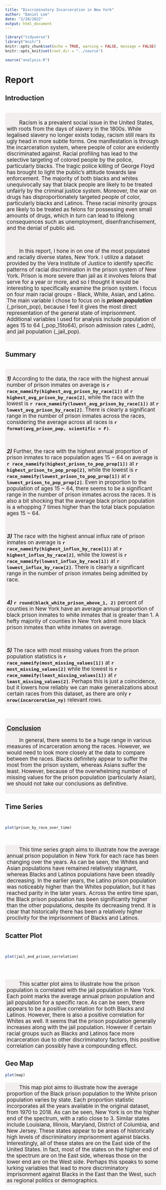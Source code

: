```yaml
---
title: "Discriminatory Incarceration in New York"
author: "Daniel Lee"
date: "2/20/2022"
output: html_document
---
```


```r
library("tidyverse")
library("knitr")
knitr::opts_chunk$set(echo = TRUE, warning = FALSE, message = FALSE)
knitr::opts_knit$set(root.dir = "../source")
```


```r
source("analysis.R")
```

# Report {.tabset .tabset-fade .tabset-pills}

## Introduction
<br>
<div style = font-size:17px;background-color:#F2EEED;padding:5px;">
<p style = "text-indent:40px">
Racism is a prevalent social issue in the United States, with roots from the days of slavery in the 1800s. While legalised slavery no longer exists today, racism still rears its ugly head in more subtle forms. One manifestation is through the incarceration system, where people of color are evidently discriminated against.	Racial profiling has lead to the selective targeting of colored people by the police, particularly blacks. The tragic police killing of George Floyd has brought to light the public’s attitude towards law enforcement. The majority of both blacks and whites unequivocally say that black people are likely to be treated unfairly by the criminal justice system. Moreover, the war on drugs has disproportionately targeted people of color, particularly blacks and Latinos. These racial minority groups are likely to be treated as felons for possessing even small amounts of drugs, which in turn can lead to lifelong consequences such as unemployment, disenfranchisement, and the denial of public aid. </p>
<br>
<p style = "text-indent:40px"> 
In this report, I hone in on one of the most populated and racially diverse states, New York. I utilize a dataset provided by the Vera Institute of Justice to identify specific patterns of racial discrimination in the prison system of New York. Prison is more severe than jail as it involves felons that serve for a year or more, and so I thought it would be interesting to specifically examine the prison system. I focus on four main racial groups - Black, White, Asian, and Latino. The main variable I chose to focus on is <i><b>prison population</b></i> (_prison_pop), because I feel it gives the most direct representation of the general state of imprisonment. Additional variables I used for analysis include population of ages 15 to 64 (_pop_15to64), prison admission rates (_adm), and jail population (_jail_pop). </p>
</div>

## Summary

<br>
<div style = "font-size:17px;background-color:#F2EEED;padding:5px;">

<i><b>1)</b></i> According to the data, the race with the highest annual number of prison inmates on average is <b>`r race_nameify(highest_avg_prison_by_race[1])`</b> at <b>`r highest_avg_prison_by_race[2]`</b>, while the race with the lowest is <b>`r race_nameify(lowest_avg_prison_by_race[1])`</b> at <b>`r lowest_avg_prison_by_race[2]`</b>. There is clearly a significant range in the number of prison inmates across the races,
considering the average across all races is <b>`r format(avg_prison_pop, scientific = F)`</b>.

<br>

<i><b>2)</b></i> Further, the race with the highest annual proportion of prison inmates to race population ages 15 ~ 64 on average is <b>`r race_nameify(highest_prison_to_pop_prop[1])`</b> at <b>`r highest_prison_to_pop_prop[2]`</b>, while the lowest is <b>`r race_nameify(lowest_prison_to_pop_prop[1])`</b> at <b>`r lowest_prison_to_pop_prop[2]`</b>. Even
in proportion to the population of ages 15 ~ 64, there seems to be a significant range in the
number of prison inmates across the races. It is also a bit shocking that the average black
prison population is a whopping 7 times higher than the total black population ages 15 ~ 64.

<br>

<i><b>3)</b></i> The race with the highest annual influx rate of prison inmates on average is <b>`r race_nameify(highest_influx_by_race[1])`</b> at <b>`r highest_influx_by_race[2]`</b>, while the lowest is <b>`r race_nameify(lowest_influx_by_race[1])`</b> at <b>`r lowest_influx_by_race[2]`</b>. There is clearly a significant range in the number of prison inmates being admitted by race.

<br>

<i><b>4)</b></i> <b>`r round(black_white_prison_above_1, 2)`</b> percent of counties in New York have an average annual proportion of black prison inmates to white inmates that is greater than 1. A hefty majority of counties in New York admit more black prison inmates than white inmates on average.

<br>

<i><b>5)</b></i> The race with most missing values from the prison population statistics is <b>`r race_nameify(most_missing_values[1])`</b> at <b>`r most_missing_values[2]`</b> while the lowest is <b>`r race_nameify(least_missing_values[1])`</b> at <b>`r least_missing_values[2]`</b>. Perhaps this is just a coincidence, but it lowers how reliably we can make generalizations about certain races from this dataset, as there are only <b>`r nrow(incarceration_ny)`</b> relevant rows. </div>

<br>

<div style = "background-color:#F2EEED;padding:5px;">

<u><span style = "font-size:20px;font-weight:bold">Conclusion</span></u>

<p style = "text-indent:40px;font-size:17px">
In general, there seems to be a huge range in various measures of incarceration among the races. However, we would need to look more closely at the data to compare between the races. Blacks definitely appear to suffer the most from the prison system, whereas Asians suffer the least. However, because of the overwhelming number of missing values for the prison population (particularly Asian), we should not take our conclusions as definitive. 
</p> </div>

## Time Series
<br>
```r
plot(prison_by_race_over_time)
```
<br>
<p style = "text-indent:40px;font-size:17px;background-color:#F2EEED;padding:5px;">
  This time series graph aims to illustrate how the average annual prison population in New York for each race has been changing over the years. As can be seen, the Whites and Asian populations have remained relatively stagnant, whereas Blacks and Latinos populations have been steadily decreasing. In the earlier years, the Latino prison population was noticeably higher than the Whites population, but it has reached parity in the later years. Across the entire time span, the Black prison population has been significantly higher than the other populations, despite its decreasing trend. It is clear that historically there has been a relatively higher proclivity for the imprisonment of Blacks and Latinos. </p>

## Scatter Plot
<br>
```r
plot(jail_and_prison_correlation)
```
<br><br>
<p style = "text-indent:40px;font-size:17px;background-color:#F2EEED;padding:5px;">
  This scatter plot aims to illustrate how the prison population is correlated with the jail population in New York. Each point marks the average annual prison population and jail population for a specific race. As can be seen, there appears to be a positive correlation for both Blacks and Latinos. However, there is also a positive correlation for Whites as well. It seems that the prison population generally increases along with the jail population. However if certain racial groups such as Blacks and Latinos face more incarceration due to other discriminatory factors, this positive correlation can possibly have a compounding effect. </p>

## Geo Map
```r
plot(map)
```
<p style = "text-indent:40px;font-size:17px;background-color:#F2EEED;padding:5px;">
  This map plot aims to illustrate how the average proportion of the Black prison population to the White prison population varies by state. Each proportion statistic incorporates all the years available in the original dataset, from 1970 to 2018. As can be seen, New York is on the higher end of the spectrum, with a ratio close to 3. Similar states include Louisiana, Illinois, Maryland, District of Columbia, and New Jersey. These states appear to be areas of historically high levels of discriminatory imprisonment against blacks. Interestingly, all of these states are on the East side of the United States. In fact, most of the states on the higher end of the spectrum are on the East side, whereas those on the lower end are on the West side. Perhaps this speaks to some lurking variables that lead to more discriminatory imprisonment against Blacks in the East than the West, such as regional politics or demographics. </p>
